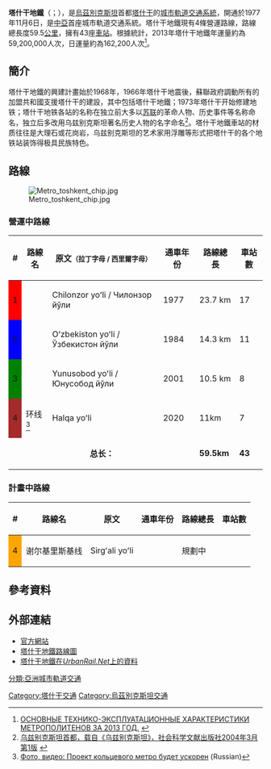 {{NoteTA
|G1=Country
|G2=Transport
|G3=Railway
|1=zh-hant:塔什干;塔什干=>zh-hant:塔什干;
}}
{{Infobox Public transit
|name            = 塔什干地鐵<br>'''Toshkent metropoliteni'''<br>'''Ташкентский метрополитен'''
|image           =
|imagesize       = 
|locale          = {{UZB}}[[塔什干|塔什干]]
|transit_type    = [[地鐵|地鐵]]
|began_operation = 1977年
|ended_operation = 
|system_length   = {{convert|59.5|km|mi|1|abbr=on}} <ref name="#1">{{Cite web|title=ОСНОВНЫЕ ТЕХНИКО-ЭКСПЛУАТАЦИОННЫЕ ХАРАКТЕРИСТИКИ МЕТРОПОЛИТЕНОВ ЗА 2013 ГОД|url=http://asmetro.ru/upload/docs/2013.pdf|access-date=2015-03-12|archive-date=2016-10-07|archive-url=https://web.archive.org/web/20161007071426/http://asmetro.ru/upload/docs/2013.pdf|dead-url=no}}</ref>
|lines           = 4條<ref name="#1"/>
|vehicles        = 168<ref>{{Cite web|title=ОСНОВНЫЕ ТЕХНИКО-ЭКСПЛУАТАЦИОННЫЕ ХАРАКТЕРИСТИКИ МЕТРОПОЛИТЕНОВ ЗА 2013 ГОД.|url=http://asmetro.ru/upload/docs/2013.pdf|accessdate=|author=|date=|format=|publisher=|language=|archive-date=2016-10-07|archive-url=https://web.archive.org/web/20161007071426/http://asmetro.ru/upload/docs/2013.pdf|dead-url=no}}</ref>
|stations        = 43個<ref name="#1"/>
|ridership       = 162,200（2013）
|track_gauge     = 1524毫米
|reporting marks = 
|operator        = 塔什干地鐵
|owner           = 國有
|map             = [[File:Toshkent_metro_Dekabr_2020.jpg|275px]]
}}
'''塔什干地鐵'''（{{lang-uz|Toshkent metropoliteni}}；{{lang-ru|Ташкентский метрополитен}}），是[[烏茲別克斯坦|烏茲別克斯坦]]首都[[塔什干|塔什干]]的[[城市軌道交通系統|城市軌道交通系統]]，開通於1977年11月6日，是[[中亞|中亞]]首座城市軌道交通系統。塔什干地鐵現有4條營運路線，路線總長度59.5[[公里|公里]]，擁有43座[[車站|車站]]。根據統計，2013年塔什干地鐵年運量約為59,200,000人次，日運量約為162,200人次<ref>[http://asmetro.ru/upload/docs/2013.pdf ОСНОВНЫЕ ТЕХНИКО-ЭКСПЛУАТАЦИОННЫЕ ХАРАКТЕРИСТИКИ МЕТРОПОЛИТЕНОВ ЗА 2013 ГОД.] {{Wayback|url=http://asmetro.ru/upload/docs/2013.pdf |date=20161007071426 }}{{ru}}</ref>。

== 簡介 ==
塔什干地鐵的興建計畫始於1968年，1966年塔什干地震後，蘇聯政府調動所有的加盟共和國支援塔什干的建設，其中包括塔什干地鐵；1973年塔什干开始修建地铁；塔什干地铁各站的名称在独立前大多以[[苏联|苏联]]的革命人物、历史事件等名称命名，独立后多改用乌兹别克斯坦著名历史人物的名字命名<ref>[http://euroasia.cass.cn/news/85152.htm 乌兹别克斯坦首都，载自《乌兹别克斯坦》，社会科学文献出版社2004年3月第1版] {{webarchive|url=https://web.archive.org/web/20150402113708/http://euroasia.cass.cn/news/85152.htm |date=2015-04-02 }}</ref>。塔什干地鐵車站的材质往往是大理石或花岗岩，乌兹别克斯坦的艺术家用浮雕等形式把塔什干的各个地铁站装饰得极具民族特色。

== 路線 ==
[[File:Metro_toshkent_chip.jpg|thumb]]
=== 營運中路線 ===
{| border="1" cellpadding="3" width="600px" style="border-collapse: collapse; text-align: center;"
|-
!#
!路線名
!原文<small>（拉丁字母 / 西里爾字母）</small>
!通車年份
!路線總長
!車站數
|-
|style="background: red;"| 1
|style="text-align: left;"|{{link-en|齊蘭扎爾線|Chilonzor Line}}
|Chilonzor yoʻli / Чилонзор йўли
|1977
|23.7 km
|17
|-
|style="background: blue;"| 2
|style="text-align: left;"|{{link-en|烏茲別克斯坦線|Ozbekiston Line}}
|Oʻzbekiston yoʻli / Ўзбекистон йўли
|1984
|14.3 km
|11
|-
|style="background: green;"| 3
|style="text-align: left;"|{{link-en|尤努薩巴特線|Yunusobod Line}}
|Yunusobod yoʻli / Юнусобод йўли
|2001
|10.5 km
|8
|-
|style="background: brown;"| 4
|style="text-align: left;"|环线<ref>[https://www.gazeta.uz/ru/2017/10/28/ring/  Фото, видео: Проект кольцевого метро будет ускорен] {{Wayback|url=https://www.gazeta.uz/ru/2017/10/28/ring/ |date=20210211161833 }} (Russian)</ref> 
|Halqa yoʻli
|2020
|11km
|7
|-
| colspan="4" style="text-align: center;" |'''总长：'''
|'''59.5km'''
|'''43'''
|}

=== 計畫中路線 ===
{| border="1" cellpadding="3" width="600px" style="border-collapse: collapse; text-align: center;"
|-
!#
!路線名
!原文
!通車年份
!路線總長
!車站數
|-
|style="background: orange;"| 4
|style="text-align: left;"|谢尔基里斯基线
|Sirgʻali yoʻli
|colspan="4" style="text-align: center;"|規劃中
|}

==參考資料==
{{reflist}}
== 外部連結 ==
{{commonscat|Tashkent Metro}}
{{portal box|城市軌道交通}}
* [https://web.archive.org/web/20141218065604/http://tgpt.uz/ 官方網站]
* [http://trackmap.ru/img/tm_tashkent.png 塔什干地鐵路線圖] {{Wayback|url=http://trackmap.ru/img/tm_tashkent.png |date=20160303172141 }}
* [https://web.archive.org/web/20150116014551/http://www.urbanrail.net/as/tosh/tashkent.htm 塔什干地鐵在''UrbanRail.Net''上的資料] {{en}}

{{前蘇聯地區的捷運系統}}
{{亞洲城市軌道交通系統}}

[[Category:塔什干交通|Category:塔什干交通]] 
[[Category:烏茲別克斯坦交通|Category:烏茲別克斯坦交通]]
[[分類:亞洲城市軌道交通|分類:亞洲城市軌道交通]]